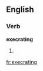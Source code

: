 
==English==

===Verb===
'''execrating'''

# {{present participle of|[[execrate]]}}

[[fr:execrating]]